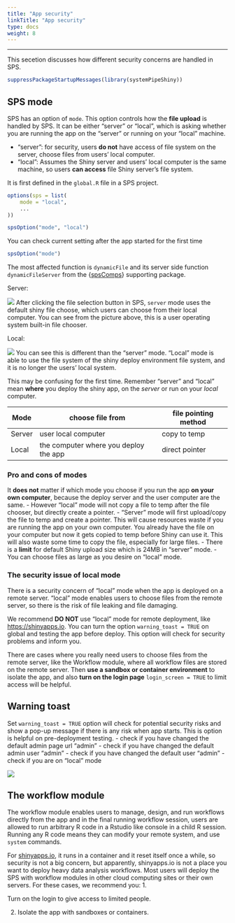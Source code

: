 ```yaml
---
title: "App security"
linkTitle: "App security"
type: docs
weight: 8
---
```



*****

This secetion discusses how different security concerns are handled in SPS.
```r
suppressPackageStartupMessages(library(systemPipeShiny))
```

## SPS mode

SPS has an option of `mode`. This option controls how the **file upload** is handled by SPS.
It can be either "server" or "local", which is asking whether you are running 
the app on the "server" or running on your "local" machine.

- "server": for security, users **do not** have access of file system on the server, 
choose files from users' local computer.
- "local": Assumes the Shiny server and users' local computer is the same machine,
so users **can access** file Shiny server's file system. 

It is first defined in the `global.R` file in a SPS project. 
```r
options(sps = list(
    mode = "local",
    ...
))
```

```r
spsOption("mode", "local")
```

You can check current setting after the app started for the first time
```r
spsOption("mode")
```

The most affected function is `dynamicFile` and its server side function `dynamicFileServer` 
from the {[spsComps](/sps/dev/spscomps)} supporting package.

Server:

![](../server.png)
After clicking the file selection button in SPS, `server` mode uses the default 
shiny file choose, which users can choose from their local computer. You can see 
from the picture above, this is a user operating system built-in file chooser. 


Local:

![](../local.png)
You can see this is different than the "server" mode.  "Local" mode is able to 
use the file system of the shiny deploy environment file system, and it is no longer 
the users' local system. 


This may be confusing for the first time. Remember "server" and "local" mean 
**where** you deploy the shiny app, on the *server* or run on your *local* computer. 

| Mode |  choose file from | file pointing method |
| --- |  --- | --- |
| Server | user local computer | copy to temp |
| Local | the computer where you deploy the app | direct pointer |

### Pro and cons of modes
It **does not** matter if which mode you choose if you run the app **on your own computer**,
because the deploy server and the user computer are the same. 
- However "local" mode will not copy a file to temp after the file chooser, but directly create a pointer. 
- "Server" mode will first upload/copy the file to temp and create a pointer. This 
will cause resources waste if you are running the app on your own computer. You 
already have the file on your computer but now it gets copied to temp before Shiny 
can use it. This will also waste some time to copy the file, especially for large files.
- There is a **limit** for default Shiny upload size which is 24MB in "server" mode.
- You can choose files as large as you desire on "local" mode.


### The security issue of local mode
There is a security concern of "local" mode when the app is deployed on a remote 
server. "local" mode enables users to choose files from the remote server, so 
there is the risk of file leaking and file damaging. 

We recommend **DO NOT** use "local" mode for remote deployment, like <https://shinyapps.io>. 
You can turn the option `warning_toast = TRUE` on global and testing the app before 
deploy. This option will check for security problems and inform you. 

There are cases where you really need users to choose files from the remote 
server, like the Workflow module, where all workflow files are stored on the 
remote server. Then **use a sandbox or container environment** to isolate the app, 
and also **turn on the login page** `login_screen = TRUE` to limit access will be helpful. 


## Warning toast
Set `warning_toast = TRUE` option will check for potential security risks and show 
a pop-up message if there is any risk when app starts. This is option is helpful 
on pre-deployment testing. 
- check if you have changed the default admin page url "admin"
- check if you have changed the default admin user "admin"
- check if you have changed the default user "admin"
- check if you are on "local" mode

![](../warning_toast.png)

## The workflow module 
The workflow module enables users to manage, design, and run workflows directly 
from the app and in the final running workflow session, users are allowed to run 
arbitrary R code in a Rstudio like console in a child R session. 
Running any R code means they can modify your remote system, and use `system` 
commands. 

For [shinyapps.io](https://shinyapps.io), it runs in a container and it reset itself 
once a while, so security is not a big concern, but apparently, shinyapps.io is not a 
place you want to deploy heavy data analysis workflows. Most users will deploy 
the SPS with workflow modules in other cloud computing sites or their own servers. 
For these cases, we recommend you:
1. <p class="text-danger">Turn on the login to give access to limited people.</p>
2. <p class="text-danger">Isolate the app with sandboxes or containers.</p>























